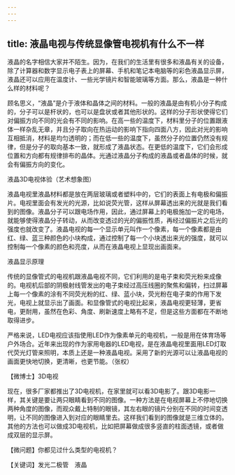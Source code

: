 ```yaml
---
---
---
```

title: 液晶电视与传统显像管电视机有什么不一样
---




液晶的名字相信大家并不陌生。因为，在我们的生活里有很多和液晶有关的设备，除了计算器和数字显示电子表上的屏幕、手机和笔记本电脑等的彩色液晶显示屏，液晶还可以应用在温度计、一些光学镜片和智能玻璃等方面。那么，液晶是一种什么样的材料呢？

顾名思义，“液晶”是介于液体和晶体之间的材料。一般的液晶是由有机小分子构成的，分子可以是杆状的，也可以是盘状或者其他形状的。这样的分子形状使得它们对偏振方向不同的光会有不同的影响。在高一些的温度下，材料里分子的位置跟液体一样杂乱无章，并且分子取向在热运动的影响下指向四面八方，因此对光的影响互相抵消，材料是均匀透明的；而在低一些的温度下，虽然分子的位置仍然没有规律，但是分子的取向基本一致，就形成了液晶状态。在更低的温度下，它们会形成位置和方向都有规律排布的晶体。光通过液晶分子构成的液晶或者晶体的时候，就会有偏振方向的变化。

液晶3D电视体验（艺术想象图）



液晶电视里液晶材料都是放在两层玻璃或者塑料中的，它们的表面上有电极和偏振片。电视里面会有发光的光源，比如说荧光管，这样从屏幕透出来的光就是我们看到的图像。液晶分子可以跟电场作用，因此，通过屏幕上的电极施加一定的电场，就能够使得液晶分子转动，从而改变透过的光的偏振性质，再经过偏振片之后光的强度也就改变了。液晶电视的每一个显示单元叫作一个像素，每一个像素都是由红、绿、蓝三种颜色的小块构成，通过控制了每一个小块透出来光的强度，就可以控制每一个像素的颜色和亮度，从而在液晶电视上显现出画面来。

液晶显示原理



传统的显像管式的电视机跟液晶电视不同，它们利用的是电子束和荧光粉来成像的。电视机后部的阴极射线管发出的电子束经过高压线圈的聚焦和偏转，扫过屏幕上每一个像素的涂有不同荧光粉的红、绿、蓝小块，荧光粉在电子束的作用下发光，电视上就显示出了画面。和显像管式的电视比起来，液晶电视更轻薄，更省电，更耐用，虽然在色彩、角度、刷新速度上略有不足，但是这些方面都在不断地取得进步。

严格来说，LED电视应该指使用LED作为像素单元的电视机，一般是用在体育场等户外场合。近年来出现的作为家用电器的LED电视，是在液晶电视里面用LED灯取代荧光灯管来照明，本质上还是一种液晶电视。采用了新的光源可以让液晶电视的画面更快地切换，更清晰，也更节能。（张权）





【微博士】3D电视

现在，很多厂家都推出了3D电视机，在家里就可以看3D电影了。跟3D电影一样，其关键是要让两只眼睛看到不同的图像。一种方法是在电视屏幕上不停地切换两种角度的图像，而观众戴上特制的眼镜，其左右眼的镜片分别在不同的时间变透明，让不同的图像进入到对应的眼睛里去。这样我们看到的图像就是三维立体的。其他的方法也可以做成3D电视机，比如把屏幕做成很多竖直的柱面透镜，或者做成双层的显示屏。

【微问题】你都见过什么类型的电视机？

【关键词】发光二极管　液晶